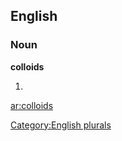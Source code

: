==English==

===Noun===
'''colloids'''

# {{plural of|[[colloid]]}}

[[Category:English plurals]]

[[ar:colloids]]